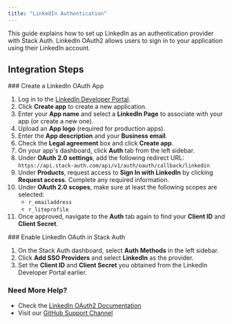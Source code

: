 ```yaml
---
title: "LinkedIn Authentication"
---
```


This guide explains how to set up LinkedIn as an authentication provider with Stack Auth. LinkedIn OAuth2 allows users to sign in to your application using their LinkedIn account.


## Integration Steps

<Steps>
  <Step>
  ### Create a LinkedIn OAuth App
  
  1. Log in to the [LinkedIn Developer Portal](https://www.linkedin.com/developers/apps).
  2. Click **Create app** to create a new application.
  3. Enter your **App name** and select a **LinkedIn Page** to associate with your app (or create a new one).
  4. Upload an **App logo** (required for production apps).
  5. Enter the **App description** and your **Business email**.
  6. Check the **Legal agreement** box and click **Create app**.
  7. On your app's dashboard, click **Auth** tab from the left sidebar.
  8. Under **OAuth 2.0 settings**, add the following redirect URL: `https://api.stack-auth.com/api/v1/auth/oauth/callback/linkedin`
  9. Under **Products**, request access to **Sign In with LinkedIn** by clicking **Request access**. Complete any required information.
  10. Under **OAuth 2.0 scopes**, make sure at least the following scopes are selected:
      - `r_emailaddress`
      - `r_liteprofile`
  11. Once approved, navigate to the **Auth** tab again to find your **Client ID** and **Client Secret**.
  </Step>
  <Step>
  ### Enable LinkedIn OAuth in Stack Auth
  
  1. On the Stack Auth dashboard, select **Auth Methods** in the left sidebar.
  2. Click **Add SSO Providers** and select **LinkedIn** as the provider.
  3. Set the **Client ID** and **Client Secret** you obtained from the LinkedIn Developer Portal earlier.
  </Step>
</Steps>

### Need More Help?

- Check the [LinkedIn OAuth2 Documentation](https://learn.microsoft.com/en-us/linkedin/shared/authentication/authorization-code-flow)
- Visit our [GitHub Support Channel](https://github.stack-auth.com)

